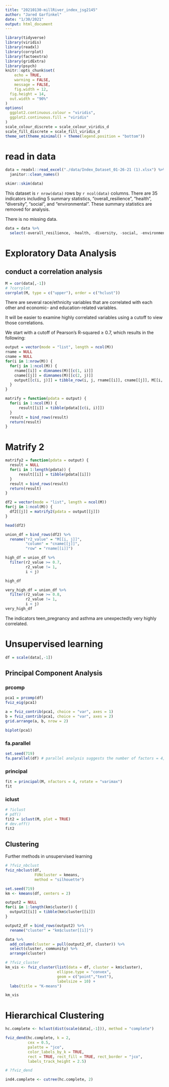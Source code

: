 ```yaml
---
title: "20210130-millRiver_index_jsg2145"
author: "Jared Garfinkel"
date: "1/30/2021"
output: html_document
---
```


```r
library(tidyverse)
library(viridis)
library(readxl)
library(corrplot)
library(factoextra)
library(gridExtra)
library(psych)
knitr::opts_chunk$set(
	echo = TRUE,
	warning = FALSE,
	message = FALSE,
	fig.width = 12, 
  fig.height = 14,
  out.width = "90%"
)
options(
  ggplot2.continuous.colour = "viridis",
  ggplot2.continuous.fill = "viridis"
)
scale_colour_discrete = scale_colour_viridis_d
scale_fill_discrete = scale_fill_viridis_d
theme_set(theme_minimal() + theme(legend.position = "bottom"))
```

# read in data

```r
data = readxl::read_excel("./data/Index_Dataset_01-26-21 (1).xlsx") %>% 
  janitor::clean_names()

skimr::skim(data)
```

This dataset is `r nrow(data)` rows by `r ncol(data)` columns. There are 35 indicators including 5 summary statistics, "overall_resilience", "health", "diversity", "social", and "environmental". These summary statistics are removed for analysis. 

There is no missing data.

```r
data = data %>% 
  select(-overall_resilience, -health, -diversity, -social, -environmental)
```

# Exploratory Data Analysis

## conduct a correlation analysis

```r
M = cor(data[,-1])
# ?corrplot
corrplot(M, type = c("upper"), order = c("hclust"))
```

There are several race/ethnicity variables that are correlated with each other and economic- and education-related variables.

It will be easier to examine highly correlated variables using a cutoff to view those correlations.

We start with a cutoff of Pearson's R-squared $\ge$ 0.7, which results in the following:

```r
output = vector(mode = "list", length = ncol(M))
rname = NULL
cname = NULL
for(i in 1:nrow(M)) {
  for(j in 1:ncol(M)) {
    rname[[i]] = dimnames(M)[[c(1, i)]]
    cname[[j]] = dimnames(M)[[c(2, j)]]
    output[[c(i, j)]] = tibble_row(i, j, rname[[i]], cname[[j]], M[[i, j]])
  }
}
```

```r
matrify = function(pdata = output) {
  for(i in 1:ncol(M)) {
      result[[i]] = tibble(pdata[[c(i, i)]])
  }
  result = bind_rows(result)
  return(result)
}
```

# Matrify 2

```r
matrify2 = function(pdata = output) {
  result = NULL
  for(i in 1:length(pdata)) {
      result[[i]] = tibble(pdata[[i]])
  }
  result = bind_rows(result)
  return(result)
}

df2 = vector(mode = "list", length = ncol(M))
for(j in 1:ncol(M)) {
  df2[[j]] = matrify2(pdata = output[[j]])
}

head(df2)
```

```r
union_df = bind_rows(df2) %>% 
  rename("r2_value" = "M[[i, j]]",
         "column" = "cname[[j]]",
         "row" = "rname[[i]]")
```


```r
high_df = union_df %>% 
  filter(r2_value >= 0.7,
         r2_value != 1,
         i < j)

high_df
```


```r
very_high_df = union_df %>% 
  filter(r2_value >= 0.8,
         r2_value != 1,
         i < j)
very_high_df
```

The indicators teen_pregnancy and asthma are unexpectedly very highly correlated.

# Unsupervised learning

```r
df = scale(data[,-1])
```


## Principal Component Analysis

### prcomp

```r
pca1 = prcomp(df)
fviz_eig(pca1)
```

```r
a = fviz_contrib(pca1, choice = "var", axes = 1) 
b = fviz_contrib(pca1, choice = "var", axes = 2) 
grid.arrange(a, b, nrow = 2)
```

```r
biplot(pca1)
```


### fa.parallel

```r
set.seed(719)
fa.parallel(df) # parallel analysis suggests the number of factors = 4, and the number of components = 3
```

### principal

```r
fit = principal(M, nfactors = 4, rotate = "varimax")
fit
```

### iclust

```r
# ?iclust
# pdf()
fit2 = iclust(M, plot = TRUE)
# dev.off()
fit2
```

## Clustering

Further  methods in unsupervised learning

```r
# ?fviz_nbclust
fviz_nbclust(df,
             FUNcluster = kmeans,
             method = "silhouette")
```

```r
set.seed(719)
km <- kmeans(df, centers = 2)
```

```r
output2 = NULL
for(i in 1:length(km$cluster)) {
  output2[[i]] = tibble(km$cluster[[i]])
}

output2_df = bind_rows(output2) %>% 
  rename("cluster" = "km$cluster[[i]]")
```

```r
data %>% 
  add_column(cluster = pull(output2_df, cluster)) %>% 
  select(cluster, community) %>% 
  arrange(cluster)
```

```r
# ?fviz_cluster
km_vis <- fviz_cluster(list(data = df, cluster = km$cluster),
                       ellipse.type = "convex", 
                       geom = c("point","text"),
                       labelsize = 10) + 
  labs(title = "K-means") 

km_vis
```

# Hierarchical Clustering

```r
hc.complete <- hclust(dist(scale(data[,-1])), method = "complete")

fviz_dend(hc.complete, k = 2,        
          cex = 0.5, 
          palette = "jco", 
          color_labels_by_k = TRUE,
          rect = TRUE, rect_fill = TRUE, rect_border = "jco",
          labels_track_height = 2.5)

# ?fviz_dend

ind4.complete <- cutree(hc.complete, 2)
```

